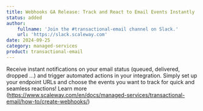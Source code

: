 ```yaml
---
title: Webhooks GA Release: Track and React to Email Events Instantly
status: added
author:
    fullname: 'Join the #transactional-email channel on Slack.'
    url: 'https://slack.scaleway.com'
date: 2024-09-25
category: managed-services
product: transactional-email
---
```


Receive instant notifications on your email status (queued, delivered, dropped ...) and trigger automated actions in your integration. Simply set up your endpoint URLs and choose the events you want to track for quick and seamless reactions!
Learn more (https://www.scaleway.com/en/docs/managed-services/transactional-email/how-to/create-webhooks/)

